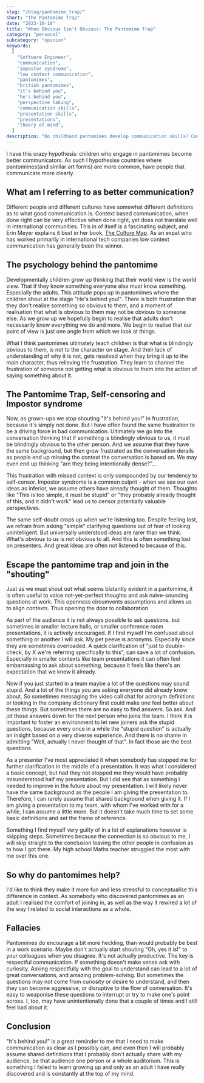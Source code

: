 ```yaml
---
slug: "/blog/pantomime_trap/"
short: "The Pantomime Trap"
date: "2023-10-10"
title: "When Obvious Isn't Obvious: The Pantomime Trap"
category: "personal"
subcategory: "opinion"
keywords:
  [
    "Software Engineer",
    "communication",
    "impostor syndrome",
    "low context communication",
    "pantomimes",
    "british pantomimes",
    "it's behind you",
    "he's behind you",
    "perspective taking",
    "communication skills",
    "presentation skills",
    "presentations",
    "theory of mind",
  ]
description: "Do childhood pantomimes develop communication skills? Can they encourage perspective-taking and clear communication free of assumptions?"
---
```


I have this crazy hypothesis: children who engage in pantomimes become better communicators. As such I hypothesise countries where pantomimes(and similar art forms) are more common, have people that communicate more clearly.

## What am I referring to as better communication?

Different people and different cultures have somewhat different definitions as to what good communication is. Context based communication, when done right can be very effective when done right, yet does not translate well in international communities. This in of itself is a fascinating subject, and Erin Meyer explains it best in her book, [The Culture Map](https://www.goodreads.com/book/show/22085568-the-culture-map). As an expat who has worked primarily in international tech companies low context communication has generally been the winner.

## The psychology behind the pantomime

Developmentally children grow up thinking that their world view is the world view. That if they know something everyone else must know something. Especially the adults. This attitude pops up in pantomimes where the children shout at the stage "He's behind you!". There is both frustration that they don't realise something so obvious to them, and a moment of realisation that what is obvious to them may not be obvious to someone else. As we grow up we hopefully begin to realise that adults don't necessarily know everything we do and more. We begin to realise that our point of view is just one angle from which we look at things.

What I think pantomimes ultimately teach children is that what is blindingly obvious to them, is not to the character on stage. And their lack of understanding of why it is not, gets resolved when they bring it up to the main character, thus relieving the frustration. They learn to channel the frustration of someone not getting what is obvious to them into the action of saying something about it.

## The Pantomime Trap, Self-censoring and Impostor syndrome

Now, as grown-ups we stop shouting "It's behind you!" in frustration, because it's simply not done. But I have often found the same frustration to be a driving force in bad communication. Ultimately we go into the conversation thinking that if something is blindingly obvious to us, it must be blindingly obvious to the other person. And we assume that they have the same background, but then grow frustrated as the conversation derails as people end up missing the context the conversation is based on. We may even end up thinking "are they being intentionally dense?"...

This frustration with missed context is only compounded by our tendency to self-censor. Impostor syndrome is a common culprit - when we see our own ideas as inferior, we assume others have already thought of them. Thoughts like "This is too simple, it must be stupid" or "they probably already thought of this, and it didn't work" lead us to censor potentially valuable perspectives.

The same self-doubt crops up when we're listening too. Despite feeling lost, we refrain from asking "simple" clarifying questions out of fear of looking unintelligent. But universally understood ideas are rarer than we think. What's obvious to us is not obvious to all. And this is often something lost on presenters. And great ideas are often not listened to because of this.

## Escape the pantomime trap and join in the "shouting"

Just as we must shout out what seems blatantly evident in a pantomime, it is often useful to voice not-yet-perfect thoughts and ask naïve-sounding questions at work. This openness circumvents assumptions and allows us to align contexts. Thus opening the door to collaboration

As part of the audience it is not always possible to ask questions, but sometimes in smaller lecture halls, or smaller conference room presentations, it is actively encouraged. If I find myself I'm confused about something or another I will ask. My pet peeve is acronyms. Especially since they are sometimes overloaded. A quick clarification of "just to double-check, by X we're referring specifically to this", can save a lot of confusion. Especially in smaller contexts like team presentations it can often feel embarrassing to ask about something, because it feels like there's an expectation that we knew it already.

Now if you just started in a team maybe a lot of the questions may sound stupid. And a lot of the things you are asking everyone did already know about. So sometimes messaging the video call chat for acronym definitions or looking in the company dictionary first could make one feel better about these things. But sometimes there are no easy to find answers. So ask. And jot those answers down for the next person who joins the team. I think it is important to foster an environment to let new joiners ask the stupid questions, because every once in a while the "stupid question" is actually an insight based on a very diverse experience. And there is no shame in admitting "Well, actually I never thought of that". In fact those are the best questions.

As a presenter I've most appreciated it when somebody has stopped me for further clarification in the middle of a presentation. It was what I considered a basic concept, but had they not stopped me they would have probably misunderstood half my presentation. But I did see that as something I needed to improve in the future about my presentation. I will likely never have the same background as the people I am giving the presentation to. Therefore, I can rarely assume that shared background when giving it. If I am giving a presentation to my team, with whom I've worked with for a while, I can assume a little more. But it doesn't take much time to set some basic definitions and set the frame of reference.

Something I find myself very guilty of in a lot of explanations however is skipping steps. Sometimes because the connection is so obvious to me, I will skip straight to the conclusion leaving the other people in confusion as to how I got there. My high school Maths teacher struggled the most with me over this one.

## So why do pantomimes help?

I'd like to think they make it more fun and less stressful to conceptualise this difference in context. As somebody who discovered pantomimes as an adult I realised the comfort of joining in, as well as the way it rewired a lot of the way I related to social interactions as a whole.

## Fallacies

Pantomimes do encourage a bit more heckling, than would probably be best in a work scenario. Maybe don't actually start shouting "Oh, yes it is!" to your colleagues when you disagree. It's not actually productive. The key is respectful communication. If something doesn't make sense ask with curiosity. Asking respectfully with the goal to understand can lead to a lot of great conversations, and amazing problem-solving. But sometimes the questions may not come from curiosity or desire to understand, and then they can become aggressive, or disruptive to the flow of conversation. It's easy to weaponise these questions to interrupt or try to make one's point across. I, too, may have unintentionally done that a couple of times and I still feel bad about it.

## Conclusion

"It's behind you!" is a great reminder to me that I need to make communication as clear as I possibly can, and even then I will probably assume shared definitions that I probably don't actually share with my audience, be that audience one person or a whole auditorium. This is something I failed to learn growing up and only as an adult I have really discovered and is constantly at the top of my mind.